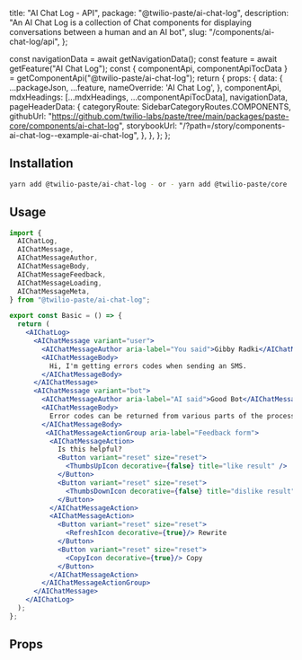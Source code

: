   title: "AI Chat Log - API",
  package: "@twilio-paste/ai-chat-log",
  description:
    "An AI Chat Log is a collection of Chat components for displaying conversations between a human and an AI bot",
  slug: "/components/ai-chat-log/api",
};




  const navigationData = await getNavigationData();
  const feature = await getFeature("AI Chat Log");
  const { componentApi, componentApiTocData } = getComponentApi("@twilio-paste/ai-chat-log");
  return {
    props: {
      data: {
        ...packageJson,
        ...feature,
        nameOverride: 'AI Chat Log',
      },
      componentApi,
      mdxHeadings: [...mdxHeadings, ...componentApiTocData],
      navigationData,
      pageHeaderData: {
        categoryRoute: SidebarCategoryRoutes.COMPONENTS,
        githubUrl: "https://github.com/twilio-labs/paste/tree/main/packages/paste-core/components/ai-chat-log",
        storybookUrl: "/?path=/story/components-ai-chat-log--example-ai-chat-log",
      },
    },
  };
};

## Installation

```bash
yarn add @twilio-paste/ai-chat-log - or - yarn add @twilio-paste/core
```

## Usage

```jsx
import {
  AIChatLog,
  AIChatMessage,
  AIChatMessageAuthor,
  AIChatMessageBody,
  AIChatMessageFeedback,
  AIChatMessageLoading,
  AIChatMessageMeta,
} from "@twilio-paste/ai-chat-log";

export const Basic = () => {
  return (
    <AIChatLog>
      <AIChatMessage variant="user">
        <AIChatMessageAuthor aria-label="You said">Gibby Radki</AIChatMessageAuthor>
        <AIChatMessageBody>
          Hi, I'm getting errors codes when sending an SMS.
        </AIChatMessageBody>
      </AIChatMessage>
      <AIChatMessage variant="bot">
        <AIChatMessageAuthor aria-label="AI said">Good Bot</AIChatMessageAuthor>
        <AIChatMessageBody>
          Error codes can be returned from various parts of the process. What error codes are you encountering?
        </AIChatMessageBody>
         <AIChatMessageActionGroup aria-label="Feedback form">
          <AIChatMessageAction>
            Is this helpful?
            <Button variant="reset" size="reset">
              <ThumbsUpIcon decorative={false} title="like result" />
            </Button>
            <Button variant="reset" size="reset">
              <ThumbsDownIcon decorative={false} title="dislike result" />
            </Button>
          </AIChatMessageAction>
          <AIChatMessageAction>
            <Button variant="reset" size="reset">
              <RefreshIcon decorative={true}/> Rewrite
            </Button>
            <Button variant="reset" size="reset">
              <CopyIcon decorative={true}/> Copy
            </Button>
          </AIChatMessageAction>
        </AIChatMessageActionGroup>
      </AIChatMessage>
    </AIChatLog>
  );
};
```

## Props

<PropsTable componentApi={props.componentApi} />

